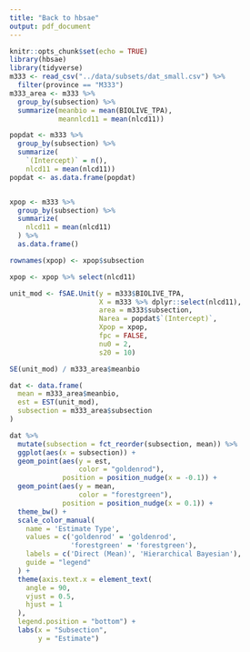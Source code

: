```yaml
---
title: "Back to hbsae"
output: pdf_document
---
```


```r
knitr::opts_chunk$set(echo = TRUE)
library(hbsae)
library(tidyverse)
m333 <- read_csv("../data/subsets/dat_small.csv") %>%
  filter(province == "M333")
m333_area <- m333 %>%
  group_by(subsection) %>%
  summarize(meanbio = mean(BIOLIVE_TPA),
            meannlcd11 = mean(nlcd11))
```

```r
popdat <- m333 %>%
  group_by(subsection) %>%
  summarize(
    `(Intercept)` = n(),
    nlcd11 = mean(nlcd11))
popdat <- as.data.frame(popdat)


xpop <- m333 %>%
  group_by(subsection) %>%
  summarize(
    nlcd11 = mean(nlcd11)
  ) %>%
  as.data.frame()

rownames(xpop) <- xpop$subsection

xpop <- xpop %>% select(nlcd11)

unit_mod <- fSAE.Unit(y = m333$BIOLIVE_TPA,
                      X = m333 %>% dplyr::select(nlcd11),
                      area = m333$subsection,
                      Narea = popdat$`(Intercept)`,
                      Xpop = xpop,
                      fpc = FALSE,
                      nu0 = 2,
                      s20 = 10)

SE(unit_mod) / m333_area$meanbio

dat <- data.frame(
  mean = m333_area$meanbio,
  est = EST(unit_mod),
  subsection = m333_area$subsection
)

dat %>%
  mutate(subsection = fct_reorder(subsection, mean)) %>%
  ggplot(aes(x = subsection)) +
  geom_point(aes(y = est,
                 color = "goldenrod"),
             position = position_nudge(x = -0.1)) + 
  geom_point(aes(y = mean,
                 color = "forestgreen"),
             position = position_nudge(x = 0.1)) +
  theme_bw() +
  scale_color_manual(
    name = 'Estimate Type',
    values = c('goldenrod' = 'goldenrod',
               'forestgreen' = 'forestgreen'),
    labels = c('Direct (Mean)', 'Hierarchical Bayesian'),
    guide = "legend"
  ) +
  theme(axis.text.x = element_text(
    angle = 90,
    vjust = 0.5,
    hjust = 1
  ),
  legend.position = "bottom") +
  labs(x = "Subsection",
       y = "Estimate")

```



